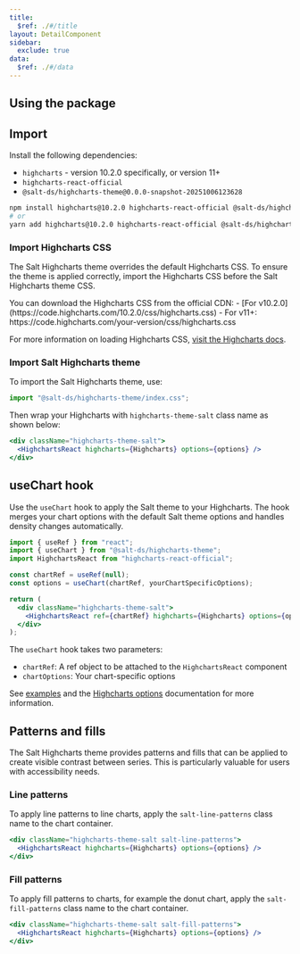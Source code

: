 ```yaml
---
title:
  $ref: ./#/title
layout: DetailComponent
sidebar:
  exclude: true
data:
  $ref: ./#/data
---
```


## Using the package

## Import

Install the following dependencies:

- `highcharts` - version 10.2.0 specifically, or version 11+
- `highcharts-react-official`
- `@salt-ds/highcharts-theme@0.0.0-snapshot-20251006123628`

```bash
npm install highcharts@10.2.0 highcharts-react-official @salt-ds/highcharts-theme@0.0.0-snapshot-20251006123628
# or
yarn add highcharts@10.2.0 highcharts-react-official @salt-ds/highcharts-theme@0.0.0-snapshot-20251006123628
```

### Import Highcharts CSS

The Salt Highcharts theme overrides the default Highcharts CSS. To ensure the theme is applied correctly, import the Highcharts CSS before the Salt Highcharts theme CSS.

<Callout title="Note">
  You can download the Highcharts CSS from the official CDN:
  - [For v10.2.0](https://code.highcharts.com/10.2.0/css/highcharts.css)
  - For v11+: https://code.highcharts.com/your-version/css/highcharts.css

For more information on loading Highcharts CSS, [visit the Highcharts docs](https://www.highcharts.com/docs/chart-design-and-style/style-by-css).

</Callout>

### Import Salt Highcharts theme

To import the Salt Highcharts theme, use:

```js
import "@salt-ds/highcharts-theme/index.css";
```

Then wrap your Highcharts with `highcharts-theme-salt` class name as shown below:

```jsx
<div className="highcharts-theme-salt">
  <HighchartsReact highcharts={Highcharts} options={options} />
</div>
```

## useChart hook

Use the `useChart` hook to apply the Salt theme to your Highcharts. The hook merges your chart options with the default Salt theme options and handles density changes automatically.

```jsx
import { useRef } from "react";
import { useChart } from "@salt-ds/highcharts-theme";
import HighchartsReact from "highcharts-react-official";

const chartRef = useRef(null);
const options = useChart(chartRef, yourChartSpecificOptions);

return (
  <div className="highcharts-theme-salt">
    <HighchartsReact ref={chartRef} highcharts={Highcharts} options={options} />
  </div>
);
```

The `useChart` hook takes two parameters:

- `chartRef`: A ref object to be attached to the `HighchartsReact` component
- `chartOptions`: Your chart-specific options

See [examples](./examples) and the [Highcharts options](https://www.highcharts.com/docs/getting-started/how-to-set-options) documentation for more information.

## Patterns and fills

The Salt Highcharts theme provides patterns and fills that can be applied to create visible contrast between series. This is particularly valuable for users with accessibility needs.

### Line patterns

To apply line patterns to line charts, apply the `salt-line-patterns` class name to the chart container.

```jsx
<div className="highcharts-theme-salt salt-line-patterns">
  <HighchartsReact highcharts={Highcharts} options={options} />
</div>
```

### Fill patterns

To apply fill patterns to charts, for example the donut chart, apply the `salt-fill-patterns` class name to the chart container.

```jsx
<div className="highcharts-theme-salt salt-fill-patterns">
  <HighchartsReact highcharts={Highcharts} options={options} />
</div>
```
